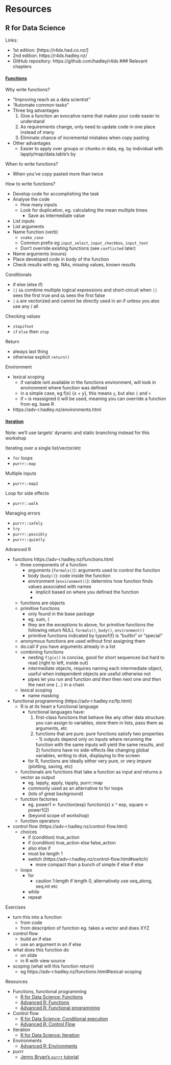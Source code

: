 
# Resources

## R for Data Science

Links: 

- 1st edition: [https://r4ds.had.co.nz/]
- 2nd edition: https://r4ds.hadley.nz/
- GitHub repository: https://github.com/hadley/r4ds
### Relevant chapters

#### [Functions](https://r4ds.had.co.nz/functions.html)

Why write functions?

- "Improving reach as a data scientist"
- "Automate common tasks"
- Three big advantages
    1. Give a function an evocative name that makes your code easier to understand
    2. As requirements change, only need to update code in one place instead of many
    3. Eliminate chance of incremental mistakes when copy pasting 
- Other advantages
    - Easier to apply over groups or chunks in data, eg. by individual with lapply/map/data.table's by


When to write functions?

- When you've copy pasted more than twice


How to write functions?

- Develop code for accomplishing the task
- Analyse the code
    - How many inputs
    - Look for duplication, eg. calculating the mean multiple times
        - Save as intermediate value
- List inputs
- List arguments 
- Name function (verb)
    - `snake_case`
    - Common prefix eg `input_select`, `input_checkbox`, `input_text`
    - Don't override existing functions (see `conflicted` later)
- Name arguments (nouns)
- Place developed code in body of the function
- Check results with eg. NAs, missing values, known results

Conditionals 

- if else (else if)
- `||` `&&` combine multiple logical expressions and short-circuit when `||` sees the first true and `&&` sees the first false
- `|` `&` are vectorized and cannot be directly used in an if unless you also use any / all


Checking values

- `stopifnot`
- `if` `else` then `stop`


Return

- always last thing 
- otherwise explicit `return()`

Environment

- lexical scoping
    - if variable isnt available in the functions environment, will look in environment where function was defined 
    - in a simple case, eg f(x) {x + y}, this means `y`, but also `{` and `+`
    - if `+` is reassigned it will be used, meaning you can override a function from eg. base R 
- https://adv-r.hadley.nz/environments.html
            

#### [Iteration](https://r4ds.had.co.nz/iteration.html)

Note: we'll use targets' dynamic and static branching instead for this workshop

Iterating over a single list/vector/etc

- `for` loops
- `purrr::map`

Multiple inputs

- `purrr::map2`

Loop for side effects

- `purrr::walk`

Managing errors

- `purrr::safely`
- `try`
- `purrr::possibly`
- `purrr::quietly`


Advanced R

- functions https://adv-r.hadley.nz/functions.html
    - three components of a function
        - arguments (`formals()`): arguments used to control the function
        - body (`body()`): code inside the function
        - environment (`environment()`): determins how function finds values associated with names
            - implicit based on where you defined the function
            - 
    - functions are objects
    - primitive functions
        - only found in the base package
        - eg. sum, `[`
        - they are the exceptions to above, for primitive functions the following  return NULL `formals()`, `body()`, `environment()`
        - primitive functions indicated by typeof(f) is "builtin" or "special"
    - anonymous functions are used without first assigning them 
    - do.call if you have arguments already in a list 
    - combining functions
        - nesting `f(g(x))` is concise, good for short sequences but hard to read (right to left, inside out)
        - intermediate objects, requires naming each intermediate object, useful when independent objects are useful otherwise not
        - pipes let you run and function *and then* then next one *and then* the next one (...) in a chain
    - lexical scoping
        - name masking

    
- functional programming (https://adv-r.hadley.nz/fp.html)
    - R is at its heart a functional language
        - functional languages have:
            1. first-class functions that behave like any other data structure. you can assign to variables, store them in lists, pass them as arguments, etc
            2. functions that are pure. pure functions satisfy two properties - 1) outputs depend only on inputs where rerunning the function with the same inputs will yield the same results, and 2) functions have no side-effects like changing global variables, writing to disk, displaying to the screen
        - for R, functions are ideally either very pure, or very impure (plotting, saving, etc)
    - functionals are functions that take a function as input and returns a vector as output
        - eg. lapply, apply, tapply, purrr::map
        - commonly used as an alternative to for loops
        - (lots of great background)
    - function factories
        - eg. power1 <- function(exp) function(x) x ^ exp, square <- power1(2)
        - (beyond scope of workshop)
    - function operators


- control flow (https://adv-r.hadley.nz/control-flow.html)
    - choices
        - if (condition) true_action
        - if (condition) true_action else false_action
        - also else if
        - must be length 1
        - switch (https://adv-r.hadley.nz/control-flow.html#switch)
            - more compact than a bunch of simple if else if else 
    - loops
        - for
            - caution 1:length if length 0, alternatively use seq_along, seq.int etc
        - while
        - repeat





Exercises

- turn this into a function
    - from code
    - from description of function eg. takes a vector and does XYZ
- control flow
    - build an if else
    - use an argument in an if else 
- what does this function do
    - on slide
    - in R with view source
- scoping (what will this function return)
    - eg https://adv-r.hadley.nz/functions.html#lexical-scoping



Resources

- Functions, functional programming
    - [R for Data Science: Functions](https://r4ds.had.co.nz/functions.html)
    - [Advanced R: Functions](https://r4ds.had.co.nz/functions.html)
    - [Advanced R: Functional programming](https://adv-r.hadley.nz/fp.html)
- Control flow
    - [R for Data Science: Conditional execution](https://r4ds.had.co.nz/functions.html?q=if#conditions)
    - [Advanced R: Control Flow](https://adv-r.hadley.nz/control-flow.html)
- Iteration
    - [R for Data Science: Iteration](https://r4ds.had.co.nz/iteration.html)
- Environments
    - [Advanced R: Environments](https://adv-r.hadley.nz/environments.html)


- purrr
    - [Jenny Bryan's `purrr` tutorial](https://jennybc.github.io/purrr-tutorial/)